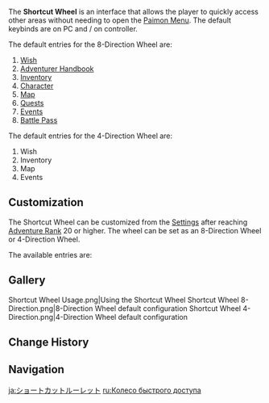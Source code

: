 {{Terminology Infobox
|image        = Shortcut Wheel.png
|type         = Game Systems
|group        = Menus
}}
The '''Shortcut Wheel''' is an interface that allows the player to quickly access other areas without needing to open the [[Paimon Menu]]. The default keybinds are {{key|Tab}} on PC and {{key|ps-l1}}/{{key|xb-lb}} on controller.

The default entries for the 8-Direction Wheel are:
# [[Wish]]
# [[Adventurer Handbook]]
# [[Inventory]]
# [[Character]]
# [[Map]]
# [[Quests]]
# [[Events]]
# [[Battle Pass]]

The default entries for the 4-Direction Wheel are:
# Wish
# Inventory
# Map
# Events

==Customization==
The Shortcut Wheel can be customized from the [[Settings]] after reaching [[Adventure Rank]] 20 or higher. The wheel can be set as an 8-Direction Wheel or 4-Direction Wheel.

The available entries are:
{{Column|2|
* [[Shop]]
* [[Party|Party Setup]]
* [[Friends]]
* [[Archive]]
* [[Character Archive]]
* [[Character]]
* [[Inventory]]
* [[Quests]]
* [[Map]]
* [[Events]]
* [[Adventurer Handbook]]
* [[Wish]]
* [[Battle Pass]]
* [[Co-Op Mode]]
* [[Photo Mode|Take Photo]]
* [[Mail]]
* [[Time]]
* [[Settings]]
}}

==Gallery==
<gallery>
Shortcut Wheel Usage.png|Using the Shortcut Wheel
Shortcut Wheel 8-Direction.png|8-Direction Wheel default configuration
Shortcut Wheel 4-Direction.png|4-Direction Wheel default configuration
</gallery>

==Change History==
{{Change History|1.0}}

==Navigation==
{{Game Systems Navbox|type=Other}}

[[ja:ショートカットルーレット]]
[[ru:Колесо быстрого доступа]]